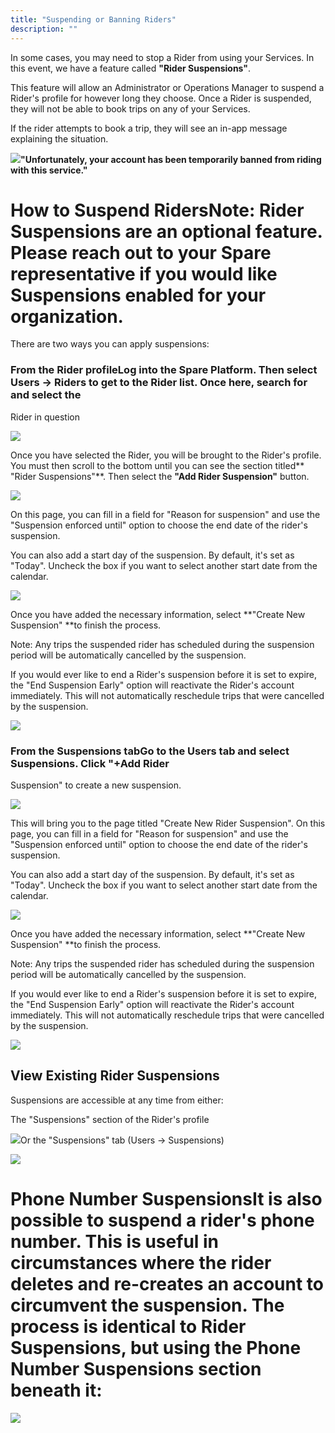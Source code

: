 ```yaml
---
title: "Suspending or Banning Riders"
description: ""
---
```


In some cases, you may need to stop a Rider from using your Services. In this event, we have a feature called **"Rider Suspensions"**.

This feature will allow an Administrator or Operations Manager to suspend a Rider's profile for however long they choose. Once a Rider is suspended, they will not be able to book trips on any of your Services.

If the rider attempts to book a trip, they will see an in-app message explaining the situation.

![](https://spare-74fa64f80617.intercom-attachments-1.com/i/o/972665226/53bf9de7742b7df511237e12/QJ5OGPymzFlIJe7mo2M8vHQVhxQmmCAd7A.jpeg?expires=1753820100&signature=d8f02c200162ee67910503d94f3884efde7dc2ae0870b69ccc377dc13f62ea03&req=fSclEM97n4NZFb4f3HP0gN%2BtefFEGL29KeiXvdPzRJiL0vWfFG03Qa0%2FgK71%0AsKw%3D%0A)**"Unfortunately, your account has been temporarily banned from riding with this service."** 

# How to Suspend RidersNote: Rider Suspensions are an optional feature. Please reach out to your Spare representative if you would like Suspensions enabled for your organization.

There are two ways you can apply suspensions:

### **From the Rider profile**Log into the Spare Platform. Then select Users -> Riders to get to the Rider list. Once here, search for and select the 

Rider in question

![](https://spare-74fa64f80617.intercom-attachments-1.com/i/o/972665231/3a56029200156f61bde0182f/6RKOQeLLrzWHX6pMEQwI7NWhAzXigkeutA.png?expires=1753820100&signature=464ea18b2dd99f5cab2412ba79d7b8062d94a15a59292e9a792acff2e11ff826&req=fSclEM97n4JeFb4f3HP0gPUEmcbkNsnkFxq2Wu8zs6cepH34%2Bliv303uSBvC%0ADec%3D%0A)

Once you have selected the Rider, you will be brought to the Rider's profile. You must then scroll to the bottom until you can see the section titled** "Rider Suspensions"**. Then select the **"Add Rider Suspension"** button.

![](https://spare-74fa64f80617.intercom-attachments-1.com/i/o/972665232/006833fe8a125a0b2a267bca/YqlAdf_Wgwvf3VcbAAdTPMx_Gnc2ek4xpA.png?expires=1753820100&signature=9efd36290e9aa2d65604044ffbaef3a3b68b405af3ef4cc41f47a40ad6b05006&req=fSclEM97n4JdFb4f3HP0gAzXqLF%2FEMBGVvUtSoIINl8D8j2K9vbvzxhw6enD%0AuwQ%3D%0A)

On this page, you can fill in a field for "Reason for suspension" and use the "Suspension enforced until" option to choose the end date of the rider's suspension.

You can also add a start day of the suspension. By default, it's set as "Today". Uncheck the box if you want to select another start date from the calendar.

![](https://spare-74fa64f80617.intercom-attachments-1.com/i/o/972665233/348a272aa913260f51b6a2b8/956-pIzLzyDFh8p0oTi531yZJSZe0Yf6lg.png?expires=1753820100&signature=49c03313b76575f24f05aacd36ae268615bf33aa8ff46f11495e7b58ff0c273d&req=fSclEM97n4JcFb4f3HP0gE58x%2BvTrW5VLHKIqQv7cIzM9VXTPUjP1M%2FrTW4f%0Am94%3D%0A)

Once you have added the necessary information, select **"Create New Suspension" **to finish the process.

Note: Any trips the suspended rider has scheduled during the suspension period will be automatically cancelled by the suspension.

If you would ever like to end a Rider's suspension before it is set to expire, the "End Suspension Early" option will reactivate the Rider's account immediately. This will not automatically reschedule trips that were cancelled by the suspension.

![](https://downloads.intercomcdn.com/i/o/wyxobwoi/1421585746/00178d4c8a775b668693b1bed457/S79-j3CSV4tooO41MaboXFufuXSHKUJBjA.png?expires=1753820100&signature=33fe764da965f50d103d8030ea5ee9e7952b933e3f6f03fd4e63b0f122924f7d&req=dSQlF8x2mIZbX%2FMW1HO4zSXdZzW2M3IbDVnffaPchL4u5JUMX7fHjlCssbn8%0ADNOO%0A)

### **From the Suspensions tab**Go to the Users tab and select Suspensions. Click "+Add Rider 

Suspension" to create a new suspension.

![](https://spare-74fa64f80617.intercom-attachments-1.com/i/o/972665239/b73053c95be38692f99c4c9d/DCwHD6JVbnDzR3_p3uEzq0Tz2LzDoRNbuQ.png?expires=1753820100&signature=ab7a65e0c49ef48576e5a3422bd579050e3c8b6fb8b62c76f165f996c01e44ad&req=fSclEM97n4JWFb4f3HP0gLUCyUjXpb53ajaxzU3XrcJgVQp4Z7JfAFb5eey1%0AWGE%3D%0A)

This will bring you to the page titled "Create New Rider Suspension". On this page, you can fill in a field for "Reason for suspension" and use the "Suspension enforced until" option to choose the end date of the rider's suspension.

You can also add a start day of the suspension. By default, it's set as "Today". Uncheck the box if you want to select another start date from the calendar.

![](https://spare-74fa64f80617.intercom-attachments-1.com/i/o/972665246/b3521d13a8722675fba58d53/956-pIzLzyDFh8p0oTi531yZJSZe0Yf6lg.png?expires=1753820100&signature=9fdf27f6b491178832708931a9276aacdf9d6ccea2972d16c9a3f9e49eff545c&req=fSclEM97n4VZFb4f3HP0gLqBK9UVLhI%2Brp0Zy1PuAs2eQccoGtH0vFKWSvbf%0AK3c%3D%0A)

Once you have added the necessary information, select **"Create New Suspension" **to finish the process.

Note: Any trips the suspended rider has scheduled during the suspension period will be automatically cancelled by the suspension.

If you would ever like to end a Rider's suspension before it is set to expire, the "End Suspension Early" option will reactivate the Rider's account immediately. This will not automatically reschedule trips that were cancelled by the suspension.

![](https://spare-74fa64f80617.intercom-attachments-1.com/i/o/972665250/e6304eeb49ab49c163968888/S79-j3CSV4tooO41MaboXFufuXSHKUJBjA.png?expires=1753820100&signature=58f11092a810b86f55aa77d16dfd491cefb8721183b659d16f25b3df8f308d19&req=fSclEM97n4RfFb4f3HP0gOKKJ8a3bjIw85Sb9ltnWOgMhNqPwTpvmo6OEIb9%0AIGI%3D%0A)

## View Existing Rider Suspensions

Suspensions are accessible at any time from either:

The "Suspensions" section of the Rider's profile
​

![](https://spare-74fa64f80617.intercom-attachments-1.com/i/o/972665257/0a627f1d3e98459346755e38/tK4fSBJThYPdKrmzc_bvuaAEeCWiIrE66w.png?expires=1753820100&signature=e9f83b5146088947cfc48731b5d4e75a409d24b6e0d2ca53b5602423222f5b0d&req=fSclEM97n4RYFb4f3HP0gGGPAwCsJhLYeFUvP9nUPpEn9Y6m2p8W4LwQlSWL%0Al88%3D%0A)Or the "Suspensions" tab (Users -> Suspensions)

![](https://spare-74fa64f80617.intercom-attachments-1.com/i/o/972665263/013011155d21d7b8da33878d/-yvv68KfkPk7LlH6EnSzvpy0rrQzU3KH8A.png?expires=1753820100&signature=d270ade6c4132b7a4421d4045121f847299d1c6eccb01ebd5e53f7bce9f83ddf&req=fSclEM97n4dcFb4f3HP0gMf2Fz6FZoWB9fbInD6K04Kp3QhRp%2FDNpZqWmyhs%0ACbA%3D%0A)

# Phone Number Suspensions​It is also possible to suspend a rider's phone number. This is useful in circumstances where the rider deletes and re-creates an account to circumvent the suspension. The process is identical to Rider Suspensions, but using the Phone Number Suspensions section beneath it:​

![](https://downloads.intercomcdn.com/i/o/1045622420/23c65810cdbde302434262c8/Untitled.jpg?expires=1753820100&signature=9143e10f06aa0dfe5520a9119a697b9f8cb7ce42b4ac7b6b0ca12e13f103997a&req=dSAjE898n4VdWfMW1HO4zT9LKp5mforSsphe8val00%2FA0ixvUzd7RWvdL4iV%0A6Yyg%0A)
